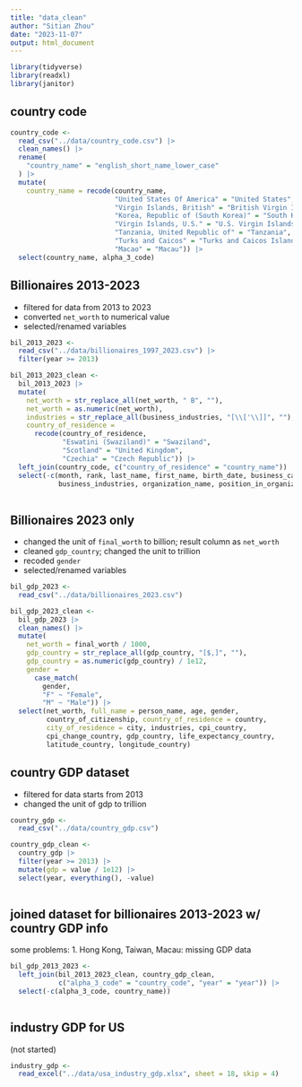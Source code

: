 ```yaml
---
title: "data_clean"
author: "Sitian Zhou"
date: "2023-11-07"
output: html_document
---
```


```r
library(tidyverse)
library(readxl)
library(janitor)
```

## country code

```r
country_code <-
  read_csv("../data/country_code.csv") |> 
  clean_names() |> 
  rename(
    "country_name" = "english_short_name_lower_case"
  ) |> 
  mutate(
    country_name = recode(country_name, 
                          "United States Of America" = "United States",
                          "Virgin Islands, British" = "British Virgin Islands",
                          "Korea, Republic of (South Korea)" = "South Korea",
                          "Virgin Islands, U.S." = "U.S. Virgin Islands",
                          "Tanzania, United Republic of" = "Tanzania",
                          "Turks and Caicos" = "Turks and Caicos Islands",
                          "Macao" = "Macau")) |> 
  select(country_name, alpha_3_code)


```


## Billionaires 2013-2023

* filtered for data from 2013 to 2023
* converted `net_worth` to numerical value
* selected/renamed variables

```r
bil_2013_2023 <-
  read_csv("../data/billionaires_1997_2023.csv") |> 
  filter(year >= 2013)

bil_2013_2023_clean <-
  bil_2013_2023 |> 
  mutate(
    net_worth = str_replace_all(net_worth, " B", ""),
    net_worth = as.numeric(net_worth), 
    industries = str_replace_all(business_industries, "[\\['\\]]", ""),
    country_of_residence = 
      recode(country_of_residence, 
             "Eswatini (Swaziland)" = "Swaziland",
             "Scotland" = "United Kingdom",
             "Czechia" = "Czech Republic")) |> 
  left_join(country_code, c("country_of_residence" = "country_name")) |> 
  select(-c(month, rank, last_name, first_name, birth_date, business_category,
            business_industries, organization_name, position_in_organization))
  
```


## Billionaires 2023 only

* changed the unit of `final_worth` to billion; result column as `net_worth`
* cleaned `gdp_country`; changed the unit to trillion
* recoded `gender`
* selected/renamed variables

```r
bil_gdp_2023 <-
  read_csv("../data/billionaires_2023.csv")

bil_gdp_2023_clean <-
  bil_gdp_2023 |> 
  clean_names() |> 
  mutate(
    net_worth = final_worth / 1000,
    gdp_country = str_replace_all(gdp_country, "[$,]", ""),
    gdp_country = as.numeric(gdp_country) / 1e12,
    gender = 
      case_match(
        gender,
        "F" ~ "Female",
        "M" ~ "Male")) |>
  select(net_worth, full_name = person_name, age, gender, 
         country_of_citizenship, country_of_residence = country, 
         city_of_residence = city, industries, cpi_country, 
         cpi_change_country, gdp_country, life_expectancy_country, 
         latitude_country, longitude_country)

```

## country GDP dataset

* filtered for data starts from 2013
* changed the unit of gdp to trillion

```r
country_gdp <-
  read_csv("../data/country_gdp.csv")

country_gdp_clean <-
  country_gdp |> 
  filter(year >= 2013) |> 
  mutate(gdp = value / 1e12) |> 
  select(year, everything(), -value)
  
```



## joined dataset for billionaires 2013-2023 w/ country GDP info

some problems:
1. Hong Kong, Taiwan, Macau: missing GDP data


```r
bil_gdp_2013_2023 <-
  left_join(bil_2013_2023_clean, country_gdp_clean, 
            c("alpha_3_code" = "country_code", "year" = "year")) |> 
  select(-c(alpha_3_code, country_name))
  
```


## industry GDP for US

(not started)

```r
industry_gdp <-
  read_excel("../data/usa_industry_gdp.xlsx", sheet = 18, skip = 4)
```


